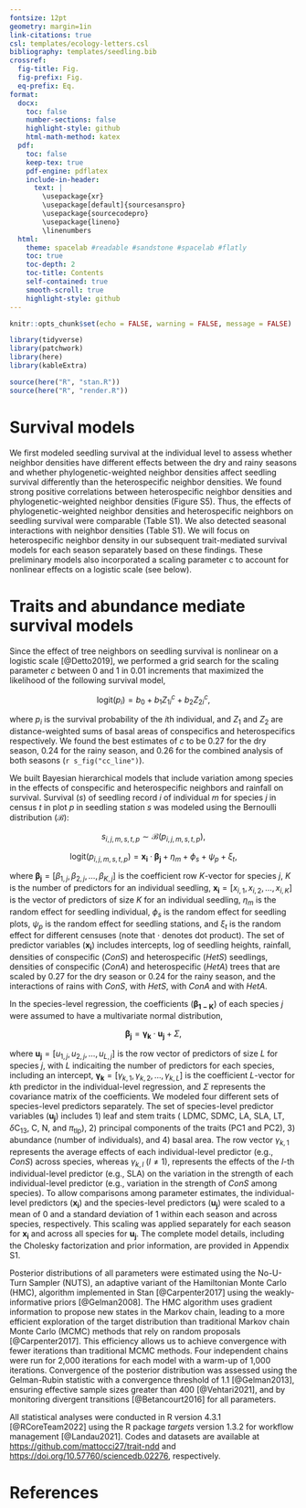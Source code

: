 ```yaml
---
fontsize: 12pt
geometry: margin=1in
link-citations: true
csl: templates/ecology-letters.csl
bibliography: templates/seedling.bib
crossref:
  fig-title: Fig.
  fig-prefix: Fig.
  eq-prefix: Eq.
format:
  docx:
    toc: false
    number-sections: false
    highlight-style: github
    html-math-method: katex
  pdf:
    toc: false
    keep-tex: true
    pdf-engine: pdflatex
    include-in-header:
      text: |
        \usepackage{xr}
        \usepackage[default]{sourcesanspro}
        \usepackage{sourcecodepro}
        \usepackage{lineno}
        \linenumbers
  html:
    theme: spacelab #readable #sandstone #spacelab #flatly
    toc: true
    toc-depth: 2
    toc-title: Contents
    self-contained: true
    smooth-scroll: true
    highlight-style: github
---
```


```r
knitr::opts_chunk$set(echo = FALSE, warning = FALSE, message = FALSE)
```

```r
library(tidyverse)
library(patchwork)
library(here)
library(kableExtra)
```

```r
source(here("R", "stan.R"))
source(here("R", "render.R"))
```

# Survival models

We first modeled seedling survival at the individual level to assess whether neighbor densities have different effects between the dry and rainy seasons and whether phylogenetic-weighted neighbor densities affect seedling survival differently than the heterospecific neighbor densities.
We found strong positive correlations between heterospecific neighbor densities and phylogenetic-weighted neighbor densities (Figure S5).
Thus, the effects of phylogenetic-weighted neighbor densities and heterospecific neighbors on seedling survival were comparable (Table S1).
We also detected seasonal interactions with neighbor densities (Table S1).
We will focus on heterospecific neighbor density in our subsequent trait-mediated survival models for each season separately based on these findings.
These preliminary models also incorporated a scaling parameter c to account for nonlinear effects on a logistic scale (see below).

# Traits and abundance mediate survival models

Since the effect of tree neighbors on seedling survival is nonlinear on a logistic scale [@Detto2019], we performed a grid search for the scaling parameter *c* between 0 and 1 in 0.01 increments that maximized the likelihood of the following survival model,

$$
\mathrm{logit}(p_i) = b_0 + b_1 Z_{1i}^c + b_2 Z_{2i}^c,
$$

where $p_i$ is the survival probability of the *i*th individual, and $Z_1$ and $Z_2$ are distance-weighted sums of basal areas of conspecifics and heterospecifics respectively.
We found the best estimates of *c* to be 0.27 for the dry season, 0.24 for the rainy season, and 0.26 for the combined analysis of both seasons (`r s_fig("cc_line")`).

We built Bayesian hierarchical models that include variation among species in the effects of conspecific and heterospecific neighbors and rainfall on survival.
Survival ($s$) of seedling record *i* of individual *m* for species *j* in census *t* in plot *p* in seedling station *s* was modeled using the Bernoulli distribution ($\mathcal{B}$):

$$
s_{i,j,m,s,t,p} \sim \mathcal{B}(p_{i,j,m,s,t,p}),
$$

$$
\mathrm{logit}(p_{i,j,m,s,t,p}) = \boldsymbol{x_{i}} \cdot \boldsymbol{\beta_{j}} + \eta_m + \phi_s + \psi_p + \xi_t,
$$

where $\boldsymbol{\beta_{j}} = \left[\beta_{1,j}, \beta_{2,j}, \ldots, \beta_{K,j} \right]$ is the coefficient row *K*-vector for species *j*,
*K* is the number of predictors for an individual seedling,
$\boldsymbol{x_i} = \left[x_{i,1},x _{i,2}, \ldots,x_{i,K} \right]$ is the vector of predictors of size *K* for an individual seedling,
$\eta_m$ is the random effect for seedling individual,
$\phi_s$ is the random effect for seedling plots,
$\psi_p$ is the random effect for seedling stations, and
$\xi_t$ is the random effect for different censuses
(note that $\cdot$ denotes dot product).
The set of predictor variables ($\boldsymbol{x_i}$) includes
intercepts,
log of seedling heights,
rainfall,
densities of conspecific (*ConS*) and heterospecific (*HetS*) seedlings,
densities of conspecific (*ConA*) and heterospecific (*HetA*) trees that are scaled by 0.27 for the dry season or 0.24 for the rainy season,
and the interactions of rains with *ConS*, with *HetS*, with *ConA* and with *HetA*.

In the species-level regression, the coefficients ($\boldsymbol{\beta_{1-K}}$) of each species *j* were assumed to have a multivariate normal distribution,

$$
\boldsymbol{\beta_j} = \boldsymbol{\gamma_k} \cdot \boldsymbol{u_j} + \Sigma,
$$

where $\boldsymbol{u_{j}} = \left[u_{1,j}, u_{2,j}, \ldots, u_{L,j} \right]$ is the row vector of predictors of size *L* for species *j*, with *L* indicaiting the number of predictors for each species, including an intercept,
$\boldsymbol{\gamma_k} = \left[\gamma_{k,1}, \gamma_{k,2}, \ldots, \gamma_{k,L} \right]$ is the coefficient *L*-vector for *k*th predictor in the individual-level regression, and
$\Sigma$ represents the covariance matrix of the coefficients.
We modeled four different sets of species-level predictors separately.
The set of species-level predictor variables ($\boldsymbol{u_j}$) includes
1) leaf and stem traits (
LDMC,
SDMC,
LA,
SLA,
LT,
$\delta$C~13~,
C,
N, and
$\pi$~tlp~),
2) principal components of the traits (PC1 and PC2),
3) abundance (number of individuals), and
4) basal area.
The row vector $\gamma_{k,1}$ represents the average effects of each individual-level predictor (e.g., *ConS*) across species,
whereas $\gamma_{k, l}$ ($l \ne 1$), represents the effects of the *l*-th individual-level predictor (e.g., SLA) on the variation in the strength of each individual-level predictor (e.g., variation in the strength of *ConS* among species).
To allow comparisons among parameter estimates, the individual-level predictors ($\boldsymbol{x_i}$) and the species-level predictors ($\boldsymbol{u_j}$) were scaled to a mean of 0 and a standard deviation of 1 within each season and across species, respectively.
This scaling was applied separately for each season for $\boldsymbol{x_i}$ and across all species for $\boldsymbol{u_j}$.
The complete model details, including the Cholesky factorization and prior information, are provided in Appendix S1.

Posterior distributions of all parameters were estimated using the No-U-Turn Sampler (NUTS), an adaptive variant of the Hamiltonian Monte Carlo (HMC), algorithm implemented in Stan [@Carpenter2017] using the weakly-informative priors [@Gelman2008].
The HMC algorithm uses gradient information to propose new states in the Markov chain, leading to a more efficient exploration of the target distribution than traditional Markov chain Monte Carlo (MCMC) methods that rely on random proposals [@Carpenter2017].
This efficiency allows us to achieve convergence with fewer iterations than traditional MCMC methods.
Four independent chains were run for 2,000 iterations for each model with a warm-up of 1,000 iterations.
Convergence of the posterior distribution was assessed using the Gelman-Rubin statistic with a convergence threshold of 1.1 [@Gelman2013], ensuring effective sample sizes greater than 400 [@Vehtari2021], and by monitoring divergent transitions [@Betancourt2016] for all parameters.

All statistical analyses were conducted in R version 4.3.1 [@RCoreTeam2022] using the R package *targets* version 1.3.2 for workflow management [@Landau2021].
Codes and datasets are available at
<https://github.com/mattocci27/trait-ndd>
and
<https://doi.org/10.57760/sciencedb.02276>,
respectively.

# References
